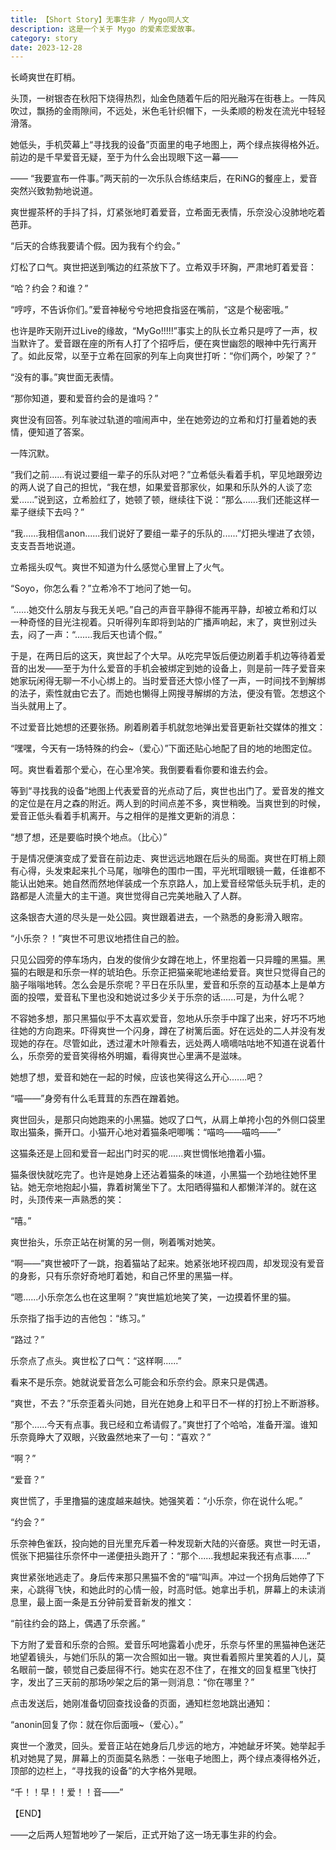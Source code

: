 ```yaml
---
title: 【Short Story】无事生非 / Mygo同人文
description: 这是一个关于 Mygo 的爱素恋爱故事。
category: story
date: 2023-12-28
---
```

长崎爽世在盯梢。



头顶，一树银杏在秋阳下烧得热烈，灿金色随着午后的阳光融泻在街巷上。一阵风吹过，飘扬的金雨隙间，不远处，米色毛针织帽下，一头柔顺的粉发在流光中轻轻滑落。



她低头，手机荧幕上“寻找我的设备”页面里的电子地图上，两个绿点挨得格外近。前边的是千早爱音无疑，至于为什么会出现眼下这一幕——



—— “我要宣布一件事。”两天前的一次乐队合练结束后，在RiNG的餐座上，爱音突然兴致勃勃地说道。



爽世握茶杯的手抖了抖，灯紧张地盯着爱音，立希面无表情，乐奈没心没肺地吃着芭菲。



“后天的合练我要请个假。因为我有个约会。”



灯松了口气。爽世把送到嘴边的红茶放下了。立希双手环胸，严肃地盯着爱音：



“哈？约会？和谁？” 



“哼哼，不告诉你们。”爱音神秘兮兮地把食指竖在嘴前，“这是个秘密哦。”



也许是昨天刚开过Live的缘故，“MyGo!!!!!”事实上的队长立希只是哼了一声，权当默许了。爱音跟在座的所有人打了个招呼后，便在爽世幽怨的眼神中先行离开了。如此反常，以至于立希在回家的列车上向爽世打听：“你们两个，吵架了？”



“没有的事。”爽世面无表情。



“那你知道，要和爱音约会的是谁吗？”



爽世没有回答。列车驶过轨道的喧闹声中，坐在她旁边的立希和灯打量着她的表情，便知道了答案。



一阵沉默。



“我们之前......有说过要组一辈子的乐队对吧？”立希低头看着手机，罕见地跟旁边的两人说了自己的担忧，“我在想，如果爱音那家伙，如果和乐队外的人谈了恋爱......”说到这，立希脸红了，她顿了顿，继续往下说：“那么......我们还能这样一辈子继续下去吗？”



“我......我相信anon......我们说好了要组一辈子的乐队的......”灯把头埋进了衣领，支支吾吾地说道。



立希摇头叹气。爽世不知道为什么感觉心里冒上了火气。



“Soyo，你怎么看？”立希冷不丁地问了她一句。



“......她交什么朋友与我无关吧。”自己的声音平静得不能再平静，却被立希和灯以一种奇怪的目光注视着。只听得列车即将到站的广播声响起，末了，爽世别过头去，闷了一声：“.......我后天也请个假。”



于是，在两日后的这天，爽世起了个大早。从吃完早饭后便边刷着手机边等待着爱音的出发——至于为什么爱音的手机会被绑定到她的设备上，则是前一阵子爱音来她家玩闲得无聊一不小心绑上的。当时爱音还大惊小怪了一声，一时间找不到解绑的法子，索性就由它去了。而她也懒得上网搜寻解绑的方法，便没有管。怎想这个当头就用上了。



不过爱音比她想的还要张扬。刷着刷着手机就忽地弹出爱音更新社交媒体的推文：



“嘿嘿，今天有一场特殊的约会~（爱心）”下面还贴心地配了目的地的地图定位。



呵。爽世看着那个爱心，在心里冷笑。我倒要看看你要和谁去约会。



等到“寻找我的设备”地图上代表爱音的光点动了后，爽世也出门了。爱音发的推文的定位是在月之森的附近。两人到的时间点差不多，爽世稍晚。当爽世到的时候，爱音正低头看着手机离开。与之相伴的是推文更新的消息：



“想了想，还是要临时换个地点。（比心）”



于是情况便演变成了爱音在前边走、爽世远远地跟在后头的局面。爽世在盯梢上颇有心得，头发束起来扎个马尾，咖啡色的围巾一围，平光玳瑁眼镜一戴，任谁都不能认出她来。她自然而然地佯装成一个东京路人，加上爱音经常低头玩手机，走的路都是人流量大的主干道。爽世觉得自己完美地融入了人群。



这条银杏大道的尽头是一处公园。爽世跟着进去，一个熟悉的身影滑入眼帘。



“小乐奈？！”爽世不可思议地捂住自己的脸。



只见公园旁的停车场内，白发的俊俏少女蹲在地上，怀里抱着一只异瞳的黑猫。黑猫的右眼是和乐奈一样的琥珀色。乐奈正把猫亲昵地递给爱音。爽世只觉得自己的脑子嗡嗡地转。怎么会是乐奈呢？平日在乐队里，爱音和乐奈的互动基本上是单方面的投喂，爱音私下里也没和她说过多少关于乐奈的话......可是，为什么呢？



不容她多想，那只黑猫似乎不太喜欢爱音，忽地从乐奈手中蹿了出来，好巧不巧地往她的方向跑来。吓得爽世一个闪身，蹲在了树篱后面。好在远处的二人并没有发现她的存在。尽管如此，透过灌木叶隙看去，远处两人嘀嘀咕咕地不知道在说着什么，乐奈旁的爱音笑得格外明媚，看得爽世心里满不是滋味。



她想了想，爱音和她在一起的时候，应该也笑得这么开心.......吧？



“喵——”身旁有什么毛茸茸的东西在蹭着她。



爽世回头，是那只向她跑来的小黑猫。她叹了口气，从肩上单挎小包的外侧口袋里取出猫条，撕开口。小猫开心地对着猫条吧唧嘴：“喵呜——喵呜——”



这猫条还是上回和爱音一起出门时买的呢......爽世惆怅地撸着小猫。



猫条很快就吃完了。也许是她身上还沾着猫条的味道，小黑猫一个劲地往她怀里钻。她无奈地抱起小猫，靠着树篱坐下了。太阳晒得猫和人都懒洋洋的。就在这时，头顶传来一声熟悉的笑：



“嘻。”



爽世抬头，乐奈正站在树篱的另一侧，咧着嘴对她笑。



“啊——”爽世被吓了一跳，抱着猫站了起来。她紧张地环视四周，却发现没有爱音的身影，只有乐奈好奇地盯着她，和自己怀里的黑猫一样。



“嗯......小乐奈怎么也在这里啊？”爽世尴尬地笑了笑，一边摸着怀里的猫。



乐奈指了指手边的吉他包：“练习。”



“路过？”



乐奈点了点头。爽世松了口气：“这样啊......”



看来不是乐奈。她就说爱音怎么可能会和乐奈约会。原来只是偶遇。



“爽世，不去？”乐奈歪着头问她，目光在她身上和平日不一样的打扮上不断游移。



“那个......今天有点事。我已经和立希请假了。”爽世打了个哈哈，准备开溜。谁知乐奈竟睁大了双眼，兴致盎然地来了一句：“喜欢？”



“啊？”



“爱音？”



爽世慌了，手里撸猫的速度越来越快。她强笑着：“小乐奈，你在说什么呢。”



“约会？”



乐奈神色雀跃，投向她的目光里充斥着一种发现新大陆的兴奋感。爽世一时无语，慌张下把猫往乐奈怀中一递便扭头跑开了：“那个......我想起来我还有点事......”



爽世紧张地逃走了。身后传来那只黑猫不舍的“喵”叫声。冲过一个拐角后她停了下来，心跳得飞快，和她此时的心情一般，时高时低。她拿出手机，屏幕上的未读消息里，最上面一条是五分钟前爱音新发的推文：



“前往约会的路上，偶遇了乐奈酱。”



下方附了爱音和乐奈的合照。爱音乐呵地露着小虎牙，乐奈与怀里的黑猫神色迷茫地望着镜头，与她们乐队的第一次合照如出一辙。爽世看着照片里笑着的人儿，莫名眼前一酸，顿觉自己委屈得不行。她实在忍不住了，在推文的回复框里飞快打字，发出了三天前的那场吵架之后的第一则消息：“你在哪里？”



点击发送后，她刚准备切回查找设备的页面，通知栏忽地跳出通知：



“anonin回复了你：就在你后面哦~（爱心）。”



爽世一个激灵，回头。爱音正站在她身后几步远的地方，冲她龇牙坏笑。她举起手机对她晃了晃，屏幕上的页面莫名熟悉：一张电子地图上，两个绿点凑得格外近，顶部的边栏上，“寻找我的设备”的大字格外晃眼。



“千！！早！！爱！！音——”




<div className="text-right">

【END】



——之后两人短暂地吵了一架后，正式开始了这一场无事生非的约会。
</div>

